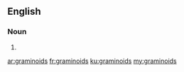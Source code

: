 ==English==

===Noun===
{{head|en}}

# {{plural of|graminoid}}

[[ar:graminoids]]
[[fr:graminoids]]
[[ku:graminoids]]
[[my:graminoids]]